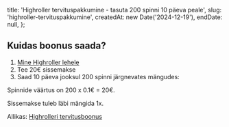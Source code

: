 
  title: 'Highroller tervituspakkumine - tasuta 200 spinni 10 päeva peale',
  slug: 'highroller-tervituspakkumine',
  createdAt: new Date('2024-12-19'),
  endDate: null,
};

<ArticleHeader image={headerImage} title={metadata.title} />

<BonusValid date={metadata.endDate} />

## Kuidas boonus saada?

1. [Mine Highroller lehele](https://www.highroller.com)
2. Tee 20€ sissemakse
3. Saad 10 päeva jooksul 200 spinni järgnevates mängudes:

<Table
  headers={['Päev', 'Mäng']}
  rows={[
    ['1. päev', 'Money Train 3'],
    ['2. päev', 'Midas Golden Touch'],
    ['3. päev', 'Fire in the Hole XBomb'],
    ['4. päev', 'Gates of Olympus'],
    ['5. päev', 'Esqueleto Explosivo 2'],
    ['6. päev', 'Sweet Bonanza'],
    ['7. päev', 'Razor Shark'],
    ['8. päev', 'Carnival Queen'],
    ['9. päev', 'Starstruck'],
    ['10. päev', 'Big Bass Bonanza'],
  ]}
/>

Spinnide väärtus on 200 x 0.1€ = 20€.

Sissemakse tuleb läbi mängida 1x.

Allikas: [Highrolleri tervitusboonus](https://www.highroller.com/et-ee/promotions/tervitusboonus)

<MarkBonusUsedButton slug={metadata.slug} />

